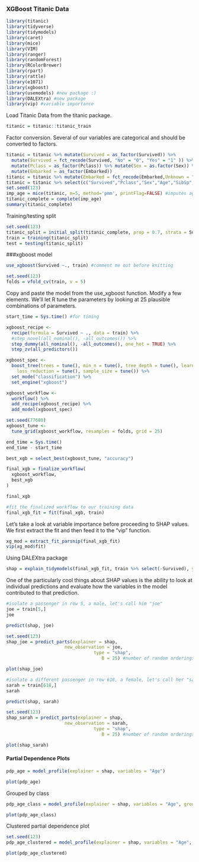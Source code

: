 ### XGBoost Titanic Data

```{r, include = FALSE}
library(titanic)
library(tidyverse)
library(tidymodels)
library(caret)
library(mice)
library(VIM)
library(ranger)
library(randomForest)
library(RColorBrewer)
library(rpart)
library(rattle)
library(e1071)
library(xgboost)
library(usemodels) #new package :)
library(DALEXtra) #new package
library(vip) #variable importance
```

Load Titanic Data from the titanic package. 
```{r}
titanic = titanic::titanic_train
```

Factor conversion. Several of our variables are categorical and should be converted to factors.  
```{r}
titanic = titanic %>% mutate(Survived = as_factor(Survived)) %>% 
  mutate(Survived = fct_recode(Survived, "No" = "0", "Yes" = "1" )) %>%
  mutate(Pclass = as_factor(Pclass)) %>% mutate(Sex = as.factor(Sex)) %>%
  mutate(Embarked = as_factor(Embarked))
titanic = titanic %>% mutate(Embarked = fct_recode(Embarked,Unknown = ""))
titanic = titanic %>% select(c("Survived","Pclass","Sex","Age","SibSp","Parch"))
set.seed(123)
imp_age = mice(titanic, m=5, method='pmm', printFlag=FALSE) #imputes age
titanic_complete = complete(imp_age) 
summary(titanic_complete)
```

Training/testing split
```{r}
set.seed(123) 
titanic_split = initial_split(titanic_complete, prop = 0.7, strata = Survived) #70% in training
train = training(titanic_split) 
test = testing(titanic_split)
```

###xgboost model
```{r}
use_xgboost(Survived ~., train) #comment me out before knitting
```

```{r}
set.seed(123)
folds = vfold_cv(train, v = 5)
```

Copy and paste the model from the use_xgboost function. Modify a few elements. We'll let R tune the parameters by looking at 25 plausible combinations of parameters.   
```{r}
start_time = Sys.time() #for timing

xgboost_recipe <- 
  recipe(formula = Survived ~ ., data = train) %>% 
  #step_novel(all_nominal(), -all_outcomes()) %>% 
  step_dummy(all_nominal(), -all_outcomes(), one_hot = TRUE) %>% 
  step_zv(all_predictors()) 

xgboost_spec <- 
  boost_tree(trees = tune(), min_n = tune(), tree_depth = tune(), learn_rate = tune(), 
    loss_reduction = tune(), sample_size = tune()) %>% 
  set_mode("classification") %>% 
  set_engine("xgboost") 

xgboost_workflow <- 
  workflow() %>% 
  add_recipe(xgboost_recipe) %>% 
  add_model(xgboost_spec) 

set.seed(77680)
xgboost_tune <-
  tune_grid(xgboost_workflow, resamples = folds, grid = 25)

end_time = Sys.time()
end_time - start_time
```

```{r}
best_xgb = select_best(xgboost_tune, "accuracy")

final_xgb = finalize_workflow(
  xgboost_workflow,
  best_xgb
)

final_xgb
```

```{r}
#fit the finalized workflow to our training data
final_xgb_fit = fit(final_xgb, train)
```

Let's take a look at variable importance before proceeding to SHAP values. We first extract the fit and then feed it to the "vip" function.  
```{r}
xg_mod = extract_fit_parsnip(final_xgb_fit)
vip(xg_mod$fit)
```

Using DALEXtra package
```{r}
shap = explain_tidymodels(final_xgb_fit, train %>% select(-Survived), y = train$Survived == "Yes")
```

One of the particularly cool things about SHAP values is the ability to look at individual predictions and evaluate how the variables in the model contributed to that prediction.
```{r}
#isolate a passenger in row 5, a male, let's call him "joe"
joe = train[5,]
joe
```

```{r}
predict(shap, joe)
```

```{r}
set.seed(123)
shap_joe = predict_parts(explainer = shap, 
                      new_observation = joe, 
                                 type = "shap",
                                    B = 25) #number of random orderings of the predictors
```

```{r}
plot(shap_joe)
```

```{r}
#isolate a different passenger in row 618, a female, let's call her "sarah"
sarah = train[618,]
sarah
```

```{r}
predict(shap, sarah)
```

```{r}
set.seed(123)
shap_sarah = predict_parts(explainer = shap, 
                      new_observation = sarah, 
                                 type = "shap",
                                    B = 25) #number of random orderings of the predictors
```

```{r}
plot(shap_sarah)
```

#### Partial Dependence Plots
```{r}
pdp_age = model_profile(explainer = shap, variables = "Age")
```

```{r}
plot(pdp_age)
```
Grouped by class
```{r}
pdp_age_class = model_profile(explainer = shap, variables = "Age", groups = "Pclass")
```

```{r}
plot(pdp_age_class)
```

Clustered partial dependence plot
```{r}
set.seed(123)
pdp_age_clustered = model_profile(explainer = shap, variables = "Age", k = 5)
```

```{r}
plot(pdp_age_clustered)
```


